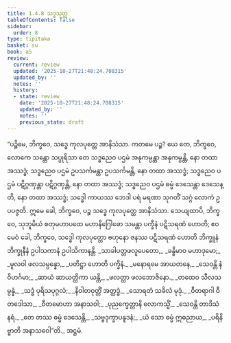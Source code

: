 ```yaml
---
title: 1.4.8 သဒ္ဓသုတ္တ
tableOfContents: false
sidebar:
  order: 8
type: tipitaka
basket: su
book: a5
review:
  current: review
  updated: '2025-10-27T21:48:24.708315'
  updated_by: ''
  notes: ''
  history:
  - state: review
    date: '2025-10-27T21:48:24.708315'
    updated_by: ''
    notes: ''
    previous_state: draft
---
```



<ReviewStatus review={frontmatter.review} showDetails={true} />

<HypothesisAnnotation frontmatter={frontmatter} />

<DynamicBreadcrumb />

<Division number="38" book="a5" e="ch" v="16" p="36">

<Paragraph number="196" book="a5">
“ပဉ္စိမေ, ဘိက္ခဝေ, သဒ္ဓေ ကုလပုတ္တေ အာနိသံသာ. ကတမေ ပဉ္စ? ယေ တေ, ဘိက္ခဝေ, လောကေ သန္တော သပ္ပုရိသာ တေ သဒ္ဓညေဝ ပဌမံ အနုကမ္ပန္တာ အနုကမ္ပန္တိ, နော တထာ အဿဒ္ဓံ; သဒ္ဓညေဝ ပဌမံ ဥပသင်္ကမန္တာ ဥပသင်္ကမန္တိ, နော တထာ အဿဒ္ဓံ; သဒ္ဓညေဝ ပဌမံ ပဋိဂ္ဂဏှန္တာ ပဋိဂ္ဂဏှန္တိ, နော တထာ အဿဒ္ဓံ; သဒ္ဓညေဝ ပဌမံ ဓမ္မံ ဒေသေန္တာ ဒေသေန္တိ, နော တထာ အဿဒ္ဓံ; သဒ္ဓေါ ကာယဿ ဘေဒါ ပရံ မရဏာ သုဂတိံ သဂ္ဂံ လောကံ ဥပပဇ္ဇတိ. ဣမေ ခေါ, ဘိက္ခဝေ, ပဉ္စ သဒ္ဓေ ကုလပုတ္တေ အာနိသံသာ.
</Paragraph>

<Paragraph number="197" book="a5">
သေယျထာပိ, ဘိက္ခဝေ, သုဘူမိယံ စတုမဟာပထေ မဟာနိဂြေါဓော သမန္တာ ပက္ခီနံ ပဋိသရဏံ ဟောတိ; ဧဝမေဝံ ခေါ, ဘိက္ခဝေ, သဒ္ဓေါ ကုလပုတ္တော ဗဟုနော ဇနဿ ပဋိသရဏံ ဟောတိ ဘိက္ခူနံ ဘိက္ခုနီနံ ဥပါသကာနံ ဥပါသိကာနန္တိ.
</Paragraph>

<Paragraph number="198" type="verses" book="a5">
_သာခါပတ္တဖလူပေတော,_  
_ခန္ဓိမာဝ မဟာဒုမော;_  
_မူလဝါ ဖလသမ္ပန္နော,_  
_ပတိဋ္ဌာ ဟောတိ ပက္ခိနံ._  

</Paragraph>

<Paragraph number="199" type="verses" book="a5">
_မနောရမေ အာယတနေ,_  
_သေဝန္တိ နံ ဝိဟင်္ဂမာ;_  
_ဆာယံ ဆာယတ္ထိကာ ယန္တိ,_  
_ဖလတ္ထာ ဖလဘောဇိနော._  

</Paragraph>

<Paragraph number="200" type="verses" book="a5">
_တထေဝ သီလသမ္ပန္နံ,_  
_သဒ္ဓံ ပုရိသပုဂ္ဂလံ;_  
_နိဝါတဝုတ္တိံ အတ္ထဒ္ဓံ,_  
_သောရတံ သခိလံ မုဒုံ._  

</Paragraph>

<Paragraph number="201" type="verses" book="a5">
_ဝီတရာဂါ ဝီတဒေါသာ,_  
_ဝီတမောဟာ အနာသဝါ;_  
_ပုညက္ခေတ္တာနိ လောကသ္မိံ,_  
_သေဝန္တိ တာဒိသံ နရံ._  

</Paragraph>

<Paragraph number="202" type="verses" book="a5">
_တေ တဿ ဓမ္မံ ဒေသေန္တိ,_  
_သဗ္ဗဒုက္ခာပနူဒနံ;_  
_ယံ သော ဓမ္မံ ဣဓညာယ,_  
_ပရိနိဗ္ဗာတိ အနာသဝေါ”တိ._  


</Paragraph>
</Division>

<Paragraph number="203" type="center" book="a5">
အဋ္ဌမံ.
</Paragraph>